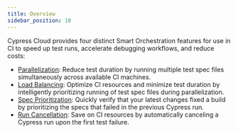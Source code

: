 ```yaml
---
title: Overview
sidebar_position: 10
---
```


Cypress Cloud provides four distinct Smart Orchestration features for use in CI
to speed up test runs, accelerate debugging workflows, and reduce costs:

- [Parallelization](/guides/cloud/smart-orchestration/parallelization): Reduce
  test duration by running multiple test spec files simultaneously across
  available CI machines.
- [Load Balancing](/guides/cloud/smart-orchestration/load-balancing): Optimize
  CI resources and minimize test duration by intelligently prioritizing running
  of test spec files during parallelization.
- [Spec Prioritization](/guides/cloud/smart-orchestration/spec-prioritization):
  Quickly verify that your latest changes fixed a build by prioritizing the
  specs that failed in the previous Cypress run.
- [Run Cancellation](/guides/cloud/smart-orchestration/run-cancellation): Save
  on CI resources by automatically canceling a Cypress run upon the first test
  failure.
